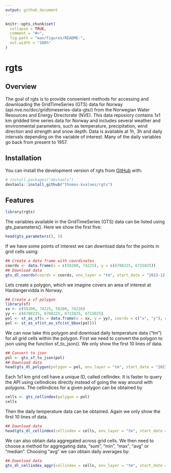 ```yaml
---
output: github_document
---
```


<!-- README.md is generated from README.Rmd. Please edit that file -->

```r
knitr::opts_chunk$set(
  collapse = TRUE,
  comment = "#>",
  fig.path = "man/figures/README-",
  out.width = "100%"
)
```

# rgts

<!-- badges: start -->
<!-- badges: end -->

## Overview

The goal of rgts is to provide convenient methods for accessing and downloading the GridTimeSeries (GTS) data for Norway (api.nve.no/doc/gridtimeseries-data-gts/) from the Norwegian Water Resources and Energy Directorate (NVE). This data reposiory contains 1x1 km gridded time series data for Norway and includes several weather and environmental parameters, such as temperature, precipitation, wind direction and strength and snow depth. Data is available at 1h, 3h and daily intervals depending on the variable of interest. Many of the daily variables go back from present to 1957.

## Installation

You can install the development version of rgts from [GitHub](https://github.com/) with:

``` r
# install.packages("devtools")
devtools::install_github("thomas-kvalnes/rgts")
```

## Features

```r
library(rgts)
```

The variables available in the GridTimeSeries (GTS) data can be listed using gts_parameters(). Here we show the first five:

```r
head(gts_parameters(), 5)
```

If we have some points of interest we can download data for the points in grid cells using:

```r
## Create a data frame with coordinates
coords <- data.frame(x = c(58200, 74225), y = c(6708225, 6715025))
## Download data
gts_dl_coords(coords = coords, env_layer = "tm", start_date = "2023-12-01", end_date = "2023-12-02")

```

Lets create a polygon, which we imagine covers an area of interest at Hardangervidda in Norway.

```r
## Create a sf polygon
library(sf)
xx <- c(58200, 74225, 58200, 74226)
yy <- c(6708225, 6708225, 6715025, 6715025)
pol <- st_as_sf(x = data.frame(x = xx, y = yy), coords = c("x", "y"), crs = 25833)
pol <- st_as_sf(st_as_sfc(st_bbox(pol)))
```

We can now take this polygon and download daily temperature data ("tm") for all grid cells within the polygon. First we need to convert the polygon to json using the function sf_to_json(). We only show the first 10 lines of data.

```r
## Convert to json
pol <- gts_sf_to_json(pol)
## Download data
head(gts_dl_polygon(polygon = pol, env_layer = "tm", start_date = "2023-12-01", end_date = "2023-12-01"), 10)
```

Each 1x1 km grid cell have a unique ID, called cellindex. It is faster to query the API using cellindices directly instead of going the way around with polygons. The cellindices for a given polygon can be obtained by

```r
cells <- gts_cellindex(polygon = pol)
cells
```

Then the daily temperature data can be obtained. Again we only show the first 10 lines of data.

```r
## Download data
head(gts_dl_cellindex(cellindex = cells, env_layer = "tm", start_date = "2023-12-01", end_date = "2023-12-01"), 10)
```

We can also obtain data aggregated across grid cells. We then need to choose a method for aggregating data, "sum", "min", "max", "avg" or "median". Choosing "avg" we can obtain daily averages by:

```r
## Download data
gts_dl_cellindex_aggr(cellindex = cells, env_layer = "tm", start_date = "2023-12-01", end_date = "2023-12-10", method = "avg")
```
